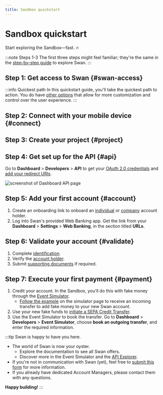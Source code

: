 ```yaml
---
title: Sandbox quickstart
---
```


# Sandbox quickstart

Start exploring the Sandbox—fast. 🔥

:::note Steps 1-3
The first three steps might feel familiar; they're the same in the [step-by-step guide](./step-by-step.mdx) to explore Swan.
:::

## Step 1: Get access to Swan {#swan-access}


<GetSwanAccess />

:::info Quickest path
In this quickstart guide, you'll take the quickest path to action.
You do have [other options](./choose-integration.mdx) that allow for more customization and control over the user experience.
:::

## Step 2: Connect with your mobile device {#connect}


<ConnectWithMobile />

## Step 3: Create your project {#project}


<CreateProject />

## Step 4: Get set up for the API {#api}

Go to **Dashboard** > **Developers** > **API** to get your [OAuth 2.0 credentials](../../developers/using-api/authentication/index.mdx) and [add your redirect URIs](../../developers/using-api/authentication/index.mdx#tokens-user-uri).

![screenshot of Dashboard API page](../../images/topics/welcome/get-started-uri.png)

## Step 5: Add your first account {#account}

1. Create an onboarding link to onboard an [individual](../onboarding/individual/guide-create.mdx) or [company](../onboarding/company/guide-create.mdx) account holder.
1. Log into Swan's provided Web Banking app. Get the link from your **Dashboard** > **Settings** > **Web Banking**, in the section titled **URLs**.

## Step 6: Validate your account {#validate}

1. Complete [identification](../users/identifications/index.mdx).
1. Verify the [account holder](../onboarding/account-holders/index.mdx#verification-process).
1. Submit [supporting documents](../accounts/documents/index.mdx) if required.

## Step 7: Execute your first payment {#payment}

1. Credit your account. In the Sandbox, you'll do this with fake money through the [Event Simulator](../../developers/tools/event-simulator.mdx).
    - [Follow the example](../../developers/tools/event-simulator.mdx#example) on the simulator page to receive an incoming transfer to add fake money to your new Swan account.
1. Use your new fake funds to [initiate a SEPA Credit Transfer](../payments/credit-transfers/sepa/guide-initiate-ct.mdx).
1. Use the Event Simulator to book the transfer. Go to **Dashboard** > **Developers** > **Event Simulator**, choose **book an outgoing transfer**, and enter the required information.

:::tip Swan is happy to have you here.

- The world of Swan is now your oyster.
    - Explore the documentation to see all Swan offers.
    - Discover more in the Event Simulator and the [API Explorer](../../developers/tools/api-explorer.mdx).
- If you're not in communication with Swan (yet), feel free to [submit this form](https://www.swan.io/talk-to-expert) for more information.
- If you already have dedicated Account Managers, please contact them with any questions.

**Happy building!**
:::